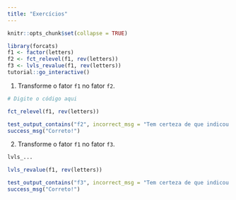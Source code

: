 ```yaml
---
title: "Exercícios"
---
```


```r
knitr::opts_chunk$set(collapse = TRUE)
```

<script src="https://cdn.datacamp.com/datacamp-light-latest.min.js"></script>

```r
library(forcats)
f1 <- factor(letters)
f2 <- fct_relevel(f1, rev(letters))
f3 <- lvls_revalue(f1, rev(letters))
tutorial::go_interactive()
```

1. Transforme o fator `f1` no fator `f2`.

```r
# Digite o código aqui
```

```r
fct_relevel(f1, rev(letters))
```

```r
test_output_contains("f2", incorrect_msg = "Tem certeza de que indicou a expressão corretamente?")
success_msg("Correto!")
```

2. Transforme o fator `f1` no fator `f3`.

```r
lvls_...
```

```r
lvls_revalue(f1, rev(letters))
```

```r
test_output_contains("f3", incorrect_msg = "Tem certeza de que indicou a expressão corretamente?")
success_msg("Correto!")
```
